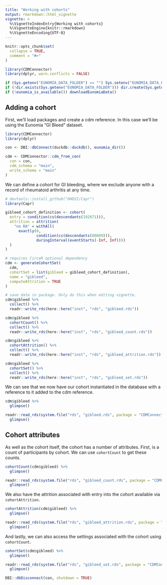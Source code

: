 ```yaml
---
title: "Working with cohorts"
output: rmarkdown::html_vignette
vignette: >
  %\VignetteIndexEntry{Working with cohorts}
  %\VignetteEngine{knitr::rmarkdown}
  %\VignetteEncoding{UTF-8}
---
```


```r

knitr::opts_chunk$set(
  collapse = TRUE,
  comment = "#>"
)

library(CDMConnector)
library(dplyr, warn.conflicts = FALSE)

if (Sys.getenv("EUNOMIA_DATA_FOLDER") == "") Sys.setenv("EUNOMIA_DATA_FOLDER" = file.path(tempdir(), "eunomia"))
if (!dir.exists(Sys.getenv("EUNOMIA_DATA_FOLDER"))) dir.create(Sys.getenv("EUNOMIA_DATA_FOLDER"))
if (!eunomia_is_available()) downloadEunomiaData()

```


## Adding a cohort

First, we'll load packages and create a cdm reference. In this case we'll be using the Eunomia "GI Bleed" dataset.

```r
library(CDMConnector)
library(dplyr)

con <- DBI::dbConnect(duckdb::duckdb(), eunomia_dir())

cdm <- CDMConnector::cdm_from_con(
  con = con,
  cdm_schema = "main",
  write_schema = "main"
)
```

We can define a cohort for GI bleeding, where we exclude anyone with a record of rheumatoid arthritis at any time.

```r
# devtools::install_github("OHDSI/Capr")
library(Capr)

gibleed_cohort_definition <- cohort(
  entry = condition(cs(descendants(192671))),
  attrition = attrition(
    "no RA" = withAll(
      exactly(0,
              condition(cs(descendants(80809))),
              duringInterval(eventStarts(-Inf, Inf))))
  )
)

# requires CirceR optional dependency
cdm <- generateCohortSet(
  cdm,
  cohortSet = list(gibleed = gibleed_cohort_definition),
  name = "gibleed",
  computeAttrition = TRUE
)
```

```r
# save data in package. Only do this when editing vignette.
cdm$gibleed %>% 
  collect() %>% 
  readr::write_rds(here::here("inst", "rds", "gibleed.rds"))

cdm$gibleed %>% 
  cohortCount() %>% 
  collect() %>% 
  readr::write_rds(here::here("inst", "rds", "gibleed_count.rds"))

cdm$gibleed %>% 
  cohortAttrition() %>% 
  collect() %>% 
  readr::write_rds(here::here("inst", "rds", "gibleed_attrition.rds"))

cdm$gibleed %>% 
  cohortSet() %>% 
  collect() %>% 
  readr::write_rds(here::here("inst", "rds", "gibleed_set.rds"))

```


We can see that we now have our cohort instantiated in the database with a reference to it added to the cdm reference.
```r
cdm$gibleed %>% 
  glimpse()
```
```r
readr::read_rds(system.file("rds", "gibleed.rds", package = "CDMConnector", mustWork = TRUE)) %>% 
  glimpse()
```



## Cohort attributes

As well as the cohort itself, the cohort has a number of attributes. First, is a count of participants by cohort. We can use `cohortCount` to get these counts.

```r
cohortCount(cdm$gibleed) %>% 
  glimpse()
```

```r
readr::read_rds(system.file("rds", "gibleed_count.rds", package = "CDMConnector", mustWork = TRUE)) %>% 
  glimpse()
```

We also have the attrition associated with entry into the cohort available via `cohortAttrition`.
```r
cohortAttrition(cdm$gibleed) %>% 
  glimpse()
```
```r
readr::read_rds(system.file("rds", "gibleed_attrition.rds", package = "CDMConnector", mustWork = TRUE)) %>% 
  glimpse()
```

And lastly, we can also access the settings associated with the cohort using `cohortCount`.
```r
cohortSet(cdm$gibleed) %>% 
  glimpse()
```

```r
readr::read_rds(system.file("rds", "gibleed_set.rds", package = "CDMConnector", mustWork = TRUE)) %>% 
  glimpse()
```

```r
DBI::dbDisconnect(con, shutdown = TRUE)
```


